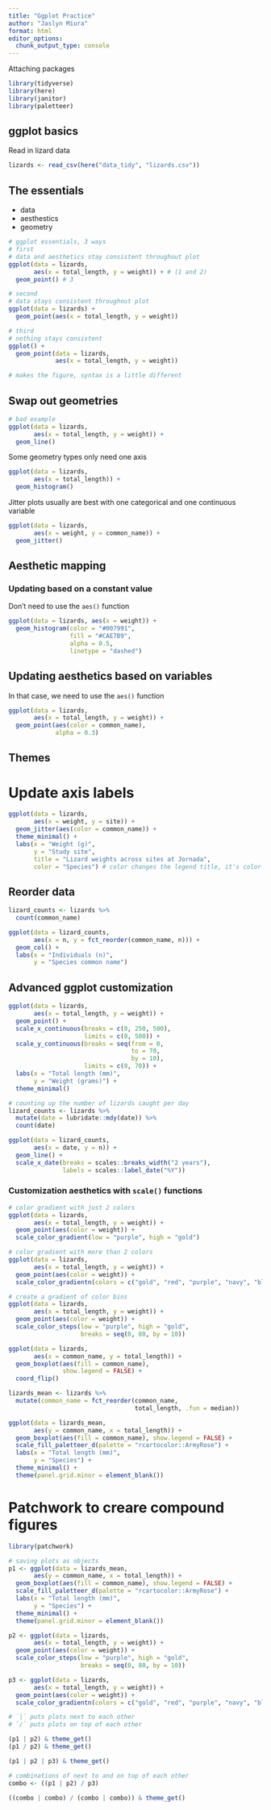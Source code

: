 ```yaml
---
title: "Ggplot Practice"
author: "Jaslyn Miura"
format: html
editor_options: 
  chunk_output_type: console
---
```

Attaching packages
```r

library(tidyverse)
library(here)
library(janitor)
library(paletteer)

```

## ggplot basics
Read in lizard data
```r

lizards <- read_csv(here("data_tidy", "lizards.csv"))

```

## The essentials
- data
- aesthestics
- geometry

```r

# ggplot essentials, 3 ways
# first
# data and aesthetics stay consistent throughout plot
ggplot(data = lizards, 
       aes(x = total_length, y = weight)) + # (1 and 2)
  geom_point() # 3

# second
# data stays consistent throughout plot
ggplot(data = lizards) + 
  geom_point(aes(x = total_length, y = weight))

# third
# nothing stays consistent
ggplot() +
  geom_point(data = lizards,
             aes(x = total_length, y = weight))

# makes the figure, syntax is a little different


```

## Swap out geometries
```r
# bad example
ggplot(data = lizards,
       aes(x = total_length, y = weight)) +
  geom_line()
```

Some geometry types only need one axis
```r

ggplot(data = lizards,
       aes(x = total_length)) + 
  geom_histogram()

```

Jitter plots usually are best with one categorical and one continuous variable
```r

ggplot(data = lizards,
       aes(x = weight, y = common_name)) +
  geom_jitter()

```
## Aesthetic mapping
### Updating based on a constant value
Don't need to use the `aes()` function
```r

ggplot(data = lizards, aes(x = weight)) +
  geom_histogram(color = "#007991",
                 fill = "#CAE7B9",
                 alpha = 0.5,
                 linetype = "dashed")

```

## Updating aesthetics based on variables
In that case, we need to use the `aes()` function
```r

ggplot(data = lizards,
       aes(x = total_length, y = weight)) + 
  geom_point(aes(color = common_name),
             alpha = 0.3)

```

## Themes
# Update axis labels
```r

ggplot(data = lizards,
       aes(x = weight, y = site)) + 
  geom_jitter(aes(color = common_name)) + 
  theme_minimal() +
  labs(x = "Weight (g)",
       y = "Study site",
       title = "Lizard weights across sites at Jornada",
       color = "Species") # color changes the legend title, it's color because we used species for color

```

## Reorder data
```r

lizard_counts <- lizards %>% 
  count(common_name)

ggplot(data = lizard_counts, 
       aes(x = n, y = fct_reorder(common_name, n))) + 
  geom_col() +
  labs(x = "Individuals (n)",
       y = "Species common name")

```

## Advanced ggplot customization
```r

ggplot(data = lizards,
       aes(x = total_length, y = weight)) +
  geom_point() + 
  scale_x_continuous(breaks = c(0, 250, 500),
                     limits = c(0, 500)) +
  scale_y_continuous(breaks = seq(from = 0, 
                                  to = 70,
                                  by = 10),
                     limits = c(0, 70)) + 
  labs(x = "Total length (mm)",
       y = "Weight (grams)") +
  theme_minimal()

```


```r

# counting up the number of lizards caught per day
lizard_counts <- lizards %>% 
  mutate(date = lubridate::mdy(date)) %>% 
  count(date)

ggplot(data = lizard_counts,
       aes(x = date, y = n)) + 
  geom_line() + 
  scale_x_date(breaks = scales::breaks_width("2 years"),
               labels = scales::label_date("%Y"))

```

### Customization aesthetics with `scale()` functions
```r

# color gradient with just 2 colors
ggplot(data = lizards,
       aes(x = total_length, y = weight)) +
  geom_point(aes(color = weight)) + 
  scale_color_gradient(low = "purple", high = "gold")

# color gradient with more than 2 colors
ggplot(data = lizards,
       aes(x = total_length, y = weight)) +
  geom_point(aes(color = weight)) + 
  scale_color_gradientn(colors = c("gold", "red", "purple", "navy", "black"))

# create a gradient of color bins
ggplot(data = lizards,
       aes(x = total_length, y = weight)) + 
  geom_point(aes(color = weight)) +
  scale_color_steps(low = "purple", high = "gold", 
                    breaks = seq(0, 80, by = 10))

```


```r

ggplot(data = lizards,
       aes(x = common_name, y = total_length)) + 
  geom_boxplot(aes(fill = common_name),
               show.legend = FALSE) + 
  coord_flip()

```

```r

lizards_mean <- lizards %>% 
  mutate(common_name = fct_reorder(common_name,
                                   total_length, .fun = median))

ggplot(data = lizards_mean,
       aes(y = common_name, x = total_length)) +
  geom_boxplot(aes(fill = common_name), show.legend = FALSE) + 
  scale_fill_paletteer_d(palette = "rcartocolor::ArmyRose") + 
  labs(x = "Total length (mm)",
       y = "Species") +
  theme_minimal() + 
  theme(panel.grid.minor = element_blank())

```


# Patchwork to creare compound figures
```r
library(patchwork)

# saving plots as objects
p1 <- ggplot(data = lizards_mean,
       aes(y = common_name, x = total_length)) +
  geom_boxplot(aes(fill = common_name), show.legend = FALSE) + 
  scale_fill_paletteer_d(palette = "rcartocolor::ArmyRose") + 
  labs(x = "Total length (mm)",
       y = "Species") +
  theme_minimal() + 
  theme(panel.grid.minor = element_blank())

p2 <- ggplot(data = lizards,
       aes(x = total_length, y = weight)) + 
  geom_point(aes(color = weight)) +
  scale_color_steps(low = "purple", high = "gold", 
                    breaks = seq(0, 80, by = 10))

p3 <- ggplot(data = lizards,
       aes(x = total_length, y = weight)) +
  geom_point(aes(color = weight)) + 
  scale_color_gradientn(colors = c("gold", "red", "purple", "navy", "black"))


```

```r

# `|` puts plots next to each other
# `/` puts plots on top of each other

(p1 | p2) & theme_get()
(p1 / p2) & theme_get()

(p1 | p2 | p3) & theme_get()

# combinations of next to and on top of each other
combo <- ((p1 | p2) / p3)

((combo | combo) / (combo | combo)) & theme_get()

```


